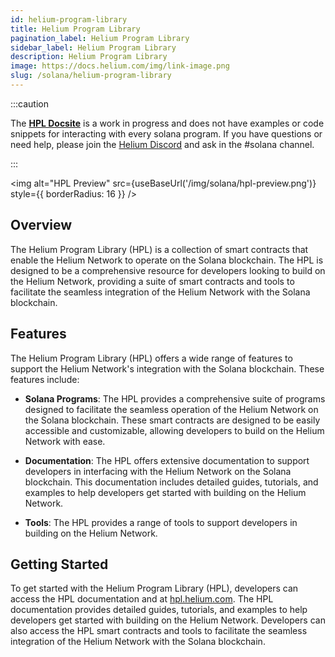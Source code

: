 ```yaml
---
id: helium-program-library
title: Helium Program Library
pagination_label: Helium Program Library
sidebar_label: Helium Program Library
description: Helium Program Library
image: https://docs.helium.com/img/link-image.png
slug: /solana/helium-program-library
---
```



:::caution

The **[HPL Docsite](https://hpl.helium.com)** is a work in progress and does not have examples or
code snippets for interacting with every solana program. If you have questions or need help, please
join the [Helium Discord](https://discord.gg/helium) and ask in the #solana channel.

:::

<img
  alt="HPL Preview"
  src={useBaseUrl('/img/solana/hpl-preview.png')}
  style={{ borderRadius: 16 }}
/>

## Overview

The Helium Program Library (HPL) is a collection of smart contracts that enable the Helium Network
to operate on the Solana blockchain. The HPL is designed to be a comprehensive resource for
developers looking to build on the Helium Network, providing a suite of smart contracts and tools to
facilitate the seamless integration of the Helium Network with the Solana blockchain.

## Features

The Helium Program Library (HPL) offers a wide range of features to support the Helium Network's
integration with the Solana blockchain. These features include:

- **Solana Programs**: The HPL provides a comprehensive suite of programs designed to facilitate the
  seamless operation of the Helium Network on the Solana blockchain. These smart contracts are
  designed to be easily accessible and customizable, allowing developers to build on the Helium
  Network with ease.

- **Documentation**: The HPL offers extensive documentation to support developers in interfacing
  with the Helium Network on the Solana blockchain. This documentation includes detailed guides,
  tutorials, and examples to help developers get started with building on the Helium Network.

- **Tools**: The HPL provides a range of tools to support developers in building on the Helium
  Network.

## Getting Started

To get started with the Helium Program Library (HPL), developers can access the HPL documentation
and at [hpl.helium.com](https://hpl.helium.com). The HPL documentation provides detailed guides,
tutorials, and examples to help developers get started with building on the Helium Network.
Developers can also access the HPL smart contracts and tools to facilitate the seamless integration
of the Helium Network with the Solana blockchain.
